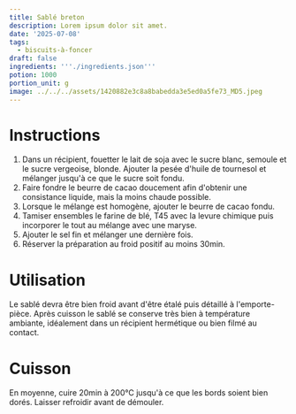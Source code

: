 ```yaml
---
title: Sablé breton
description: Lorem ipsum dolor sit amet.
date: '2025-07-08'
tags:
  - biscuits-à-foncer
draft: false
ingredients: '''./ingredients.json'''
potion: 1000
portion_unit: g
image: ../../../assets/1420882e3c8a8babedda3e5ed0a5fe73_MD5.jpeg
---
```


# Instructions

1. Dans un récipient, fouetter le lait de soja avec le sucre blanc, semoule et le sucre vergeoise, blonde. Ajouter la pesée d'huile de tournesol et mélanger jusqu'à ce que le sucre soit fondu.
2. Faire fondre le beurre de cacao doucement afin d'obtenir une consistance liquide, mais la moins chaude possible.
3. Lorsque le mélange est homogène, ajouter le beurre de cacao fondu.
4. Tamiser ensembles le farine de blé, T45 avec la levure chimique puis incorporer le tout au mélange avec une maryse.
5. Ajouter le sel fin et mélanger une dernière fois.
6. Réserver la préparation au froid positif au moins <span class="time"><Timer size={16}/>30min</span>.

# Utilisation

Le sablé devra être bien froid avant d'être étalé puis détaillé à l'emporte-pièce.
Après cuisson le sablé se conserve très bien à température ambiante, idéalement dans un récipient hermétique ou bien filmé au contact.

# Cuisson

En moyenne, cuire <span class="time"><Timer size={16}/>20min</span> à <span class="temp"><Thermometer size={16}/>200°C</span> jusqu'à ce que les bords soient bien dorés.
Laisser refroidir avant de démouler.
